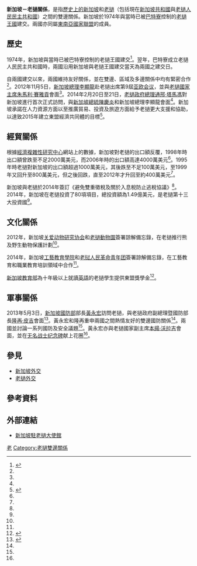 {{Infobox bilateral relations|新加坡－老撾|Singapore|Laos|filetype=svg}}
'''新加坡－老撾關係'''，是指[[新加坡歷史|歷史上的新加坡]]和[[老撾歷史|老撾]]（包括現在[[新加坡共和國|新加坡共和國]]與[[老撾人民民主共和國|老撾人民民主共和國]]）之間的雙邊關係。新加坡於1974年與當時已被[[巴特寮|巴特寮]]控制的[[老撾王國|老撾王國]]建交。兩國亦同屬[[東南亞國家聯盟|東南亞國家聯盟]]的成員。
==歷史==
1974年，新加坡與當時已被巴特寮控制的老撾王國建交<ref name=mfa>{{cite web|url=http://www.mfa.gov.sg/content/mfa/countries_and_region/southeast_asia/laos.html|title=Laos|publisher=Ministry of Foreign Affairs, Singapore|accessdate=2015-10-17|archive-date=2018-09-17|archive-url=https://web.archive.org/web/20180917121014/https://www.mfa.gov.sg/content/mfa/countries_and_region/southeast_asia/laos.html|dead-url=no}}</ref>。翌年，巴特寮成立老撾人民民主共和國時，兩國沿用新加坡與老撾王國建交當天為兩國之建交日。

自兩國建交以來，兩國維持友好關係，並在雙邊、區域及多邊關係中均有緊密合作<ref name=mfa />。2012年11月5日，[[新加坡總理|新加坡總理]][[李顯龍|李顯龍]]赴老撾出席第9屆[[亚欧会议|亚欧会议]]，並與[[老撾國家主席|老撾國家主席]][[朱馬利·賽雅貢|朱馬利·賽雅貢]]會面<ref name=mfa />。2014年2月20日至21日，[[老撾政府總理|老撾政府總理]][[通邢·塔馬馮|通邢·塔馬馮]]對新加坡進行首次正式訪問，與[[新加坡總統|新加坡總統]][[陳慶炎|陳慶炎]]和新加坡總理李顯龍會面<ref name=mfa />。新加坡承諾在人力資源方面以至推廣貿易、投資及旅遊方面給予老撾更大支援和協助，以達致2015年建立東盟經濟共同體的目標<ref name=pbs>{{cite web|url=http://englishnews.thaipbs.or.th/laos-singapore-tighten-relations-cooperation|title=Laos, Singapore tighten relations, cooperation|publisher=Thai PBS|date=2014-02-24|accessdate=2015-10-17|archive-url=https://web.archive.org/web/20150325093335/http://englishnews.thaipbs.or.th/laos-singapore-tighten-relations-cooperation|archive-date=2015-03-25|dead-url=yes}}</ref>。

==經貿關係==
{{Gallery
|title=新加坡與老撾貿易（1995年至2013年）
|width=350
|height=125
|align=center
|lines=1
|File:新加坡出口到老挝.svg|新加坡到老挝的出口貿易<ref name=tradea>{{cite web|author1=Alexander Simoes|title=What does 新加坡 export to 老挝? (1995-2013)|url=http://atlas.media.mit.edu/zh/visualize/stacked/hs92/export/sgp/lao/show/1995.2013/|website=Observatory of Economic Complexity|accessdate=2015-10-17|archive-date=2016-03-06|archive-url=https://web.archive.org/web/20160306124523/http://atlas.media.mit.edu/zh/visualize/stacked/hs92/export/sgp/lao/show/1995.2013/|dead-url=no}}</ref>
|File:老挝出口到新加坡.svg|老挝到新加坡的出口貿易<ref name=tradeb>{{cite web|author1=Alexander Simoes|title=What does 老挝 export to 新加坡? (1995-2013)|url=http://atlas.media.mit.edu/zh/visualize/stacked/hs92/export/lao/sgp/show/1995.2013/|website=Observatory of Economic Complexity|accessdate=2015-10-17|archive-date=2016-03-06|archive-url=https://web.archive.org/web/20160306113156/http://atlas.media.mit.edu/zh/visualize/stacked/hs92/export/lao/sgp/show/1995.2013/|dead-url=no}}</ref>
}}
根據[[經濟複雜性研究中心|經濟複雜性研究中心]]網站上的數據，新加坡對老撾的出口額反覆，1998年時出口額曾跌至不足2000萬美元，而2006年時的出口額高達4000萬美元<ref name=tradea />。1995年時老撾對新加坡的出口額超過1000萬美元，其後跌至不足100萬美元，至1999年又回升至800萬美元，但之後回跌，直至2012年才升回至約400萬美元<ref name=tradeb />。

新加坡與老撾於2014年簽訂《避免雙重徵稅及關於入息稅防止逃稅協議》<ref name=mfa />。2014年，新加坡在老撾投資了80項項目，總投資額為1.49億美元，是老撾第十三大投資國<ref name=pbs />。
==文化關係==
2012年，新加坡[[关爱动物研究协会|关爱动物研究协会]]和[[老撾動物園|老撾動物園]]簽署諒解備忘錄，在老撾推行熊及野生動物保護計劃<ref name=mfa />。

2014年，新加坡[[工藝教育學院|工藝教育學院]]和[[老挝人民革命青年团|老挝人民革命青年团]]簽署諒解備忘錄，在工藝教育和職業教育培訓領域中合作<ref name=mfa />。

[[新加坡教育部|新加坡教育部]]為十年級以上就讀[[英語|英語]]的老撾學生提供東盟獎學金<ref>{{cite web|url=http://www.moe.gov.sg/education/scholarships/asean/lao/|title=ASEAN Scholarships for Lao P.D.R.|publisher=Ministry of Education, Singapore|accessdate=2015-10-18|archive-date=2015-11-27|archive-url=https://web.archive.org/web/20151127060718/http://www.moe.gov.sg/education/scholarships/asean/lao/|dead-url=no}}</ref>。
==軍事關係==
2013年5月3日，[[新加坡國防部|新加坡國防部]]部長[[黃永宏|黃永宏]]訪問老撾，與老撾政府副總理暨國防部長[[隆再·皮吉|隆再·皮吉]]會面<ref name=mindef>{{cite web|url=http://www.mindef.gov.sg/imindef/press_room/official_releases/nr/2013/may/03may13_nr.html|title=Minister for Defence Makes Introductory Visit to Laos|publisher=Ministry of Defence, Singapore|date=2013-05-03|accessdate=2015-10-18|archive-date=2016-05-09|archive-url=https://web.archive.org/web/20160509113704/http://www.mindef.gov.sg/imindef/press_room/official_releases/nr/2013/may/03may13_nr.html|dead-url=no}}</ref>。黃永宏和隆再重申兩國之間熱情友好的雙邊國防關係<ref name=mindef />。兩國並討論一系列國防及安全議題<ref name=mindef />。黃永宏亦與老撾國家副主席[[本揚·沃拉吉|本揚·沃拉吉]]會面，並在[[无名战士纪念碑|无名战士纪念碑]]献上花圈<ref name=mindef />。
==參見==
*[[新加坡外交|新加坡外交]]
*[[老撾外交|老撾外交]]
==參考資料==
{{reflist|2}}
==外部連結==
*[http://www.mfa.gov.sg/content/mfa/overseasmission/vientiane.html 新加坡駐老撾大使館] {{Wayback|url=http://www.mfa.gov.sg/content/mfa/overseasmission/vientiane.html |date=20181113102456 }}
{{新加坡外交}}
{{老撾外交}}
[[Category:新加坡雙邊關係|老]]
[[Category:老撾雙邊關係|Category:老撾雙邊關係]]
